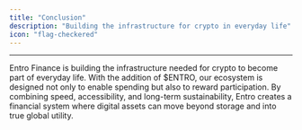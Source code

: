 ```yaml
---
title: "Conclusion"
description: "Building the infrastructure for crypto in everyday life"
icon: "flag-checkered"
---
```


---

Entro Finance is building the infrastructure needed for crypto to become part of everyday life. With the addition of $ENTRO, our ecosystem is designed not only to enable spending but also to reward participation. By combining speed, accessibility, and long-term sustainability, Entro creates a financial system where digital assets can move beyond storage and into true global utility.
